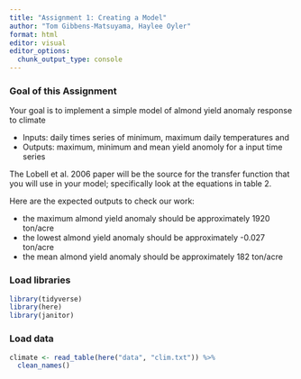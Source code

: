 ```yaml
---
title: "Assignment 1: Creating a Model"
author: "Tom Gibbens-Matsuyama, Haylee Oyler"
format: html
editor: visual
editor_options: 
  chunk_output_type: console
---
```


### Goal of this Assignment

Your goal is to implement a simple model of almond yield anomaly response to climate

- Inputs: daily times series of minimum, maximum daily temperatures and 
- Outputs: maximum, minimum and mean yield anomoly for a input time series

The Lobell et al. 2006 paper will be the source for the transfer function that you will use in your model; specifically
look at the equations in table 2.

Here are the expected outputs to check our work:

- the maximum almond yield anomaly should be approximately 1920 ton/acre
- the lowest almond yield anomaly should be approximately -0.027 ton/acre
- the mean almond yield anomaly should be approximately 182 ton/acre


### Load libraries
```r
library(tidyverse)
library(here)
library(janitor)
```

### Load data
```r
climate <- read_table(here("data", "clim.txt")) %>% 
  clean_names()
```

